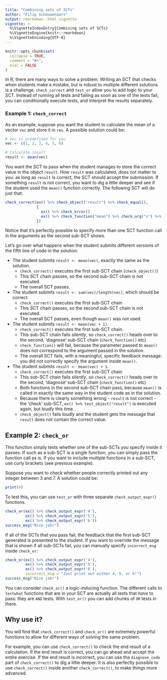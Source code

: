 ```yaml
---
title: "Combining sets of SCTs"
author: "Filip Schouwenaars"
output: rmarkdown::html_vignette
vignette: >
  %\VignetteIndexEntry{Combining sets of SCTs}
  %\VignetteEngine{knitr::rmarkdown}
  %\VignetteEncoding{UTF-8}
---
```


```r
knitr::opts_chunk$set(
  collapse = TRUE,
  comment = "#>",
  eval = FALSE
)
```

In R, there are many ways to solve a problem. Writing an SCT that checks when students make a mistake, but is robust to multiple different solutions is a challenge. `check_correct` and `test_or` allow you to add logic to your SCT. Instead of running all tests and failing as soon as one of the tests fail, you can conditionally execute tests, and interpret the results separately.

### Example 1: `check_correct`

As an example, suppose you want the student to calculate the mean of a vector `vec` and store it in `res`. A possible solution could be:

```r
# vec is predefined for you
vec <- c(1, 2, 3, 4, 5, 6)

# Calculate result
result <- mean(vec)
```

You want the SCT to pass when the student manages to store the correct value in the object `result`. How `result` was calculated, does not matter to you: as long as `result` is correct, the SCT should accept the submission. If something `result` is not correct, you want to dig a little deeper and see if the student used the `mean()` function correctly. The following SCT will do just that:

```r
check_correct(ex() %>% check_object("result") %>% check_equal(),
              {
                ex() %>% check_error()
                ex() %>% check_function("mean") %>% check_arg("x") %>% check_equal()
              })
```

Notice that it's perfectly possible to specify more than one SCT function call in the arguments as the second sub-SCT shows.

Let's go over what happens when the student submits different versions of the fifth line of code in the solution:

- The student submits `result <- mean(vec)`, exactly the same as the solution.
  + `check_correct()` executes the first sub-SCT chain (`check_object()`)
  + This SCT chain passes, so the second sub-SCT chain is not executed.
  + The overall SCT passes.
- The student submits `result <- sum(vec)/length(vec)`, which should be correct
  + `check_correct()` executes the first sub-SCT chain
  + This SCT chain passes, so the second sub-SCT chain is not executed.
  + The overall SCT passes, even though `mean()` was not used.
- The student submits `result <- mean(vec + 1)`.
  + `check_correct()` executes the first sub-SCT chain.
  + This sub-SCT chain fails _silently_, so `check_correct()` heads over to the second, 'diagnose' sub-SCT chain (`check_function()` etc)
  + `check_function()` will fail, because the parameter passed to `mean()` does not correspond to the argument passed in the solution.
  + The overall SCT fails, with a meaningful, specific feedback message: you did not correctly specify the argument inside `mean()`.
- The student submits `result <- mean(vec) + 1`.
  + `check_correct()` executes the first sub-SCT chain
  + This sub-SCT chain fails _silently_, so `check_correct()` heads over to the second, 'diagnose' sub-SCT chain (`check_function()` etc)
  + Both functions in the second sub-SCT chain pass, because `mean()` is called in exactly the same way in the student code as in the solution.
  + Because there is clearly something wrong - `result` is not correct - the 'check' sub-SCT, `ex() %>% test_object("result")` is executed again, but _loudly_ this time.
  + `check_object()` fails _loudly_ and the student gets the message that `result` does not contain the correct value.


## Example 2: `check_or`

This function simply tests whether one of the sub-SCTs you specify inside it passes. If such as a sub-SCT is a single function, you can simply pass the function call as is. If you want to include multiple functions in a sub-SCT, use curly brackets (see previous example). 

Suppose you want to check whether people correctly printed out any integer between 3 and 7. A solution could be:

```r
print(4)
```

To test this, you can use `test_or` with three separate `check_output_expr()` functions.

```r
check_or(ex() %>% check_output_expr('4'),
         ex() %>% check_output_expr('5'),
         ex() %>% check_output_expr('6'))
success_msg("Nice job!")
```

If all of the SCTs that you pass fail, the feedback that the first sub-SCT generated is presented to the student. If you want to override the message that is shown if all sub-SCTs fail, you can manually specify `incorrect_msg` inside `check_or`:

```r
check_or(ex() %>% check_output_expr('4'),
         ex() %>% check_output_expr('5'),
         ex() %>% check_output_expr('6'),
         incorrect_msg = "Just print out either 4, 5, or 6!")
success_msg("Nice job!")
```

You can consider `check_or()` a logic-inducing function. The different calls to `testwhat` functions that are in your SCT are actually all tests that _have_ to pass: they are `AND` tests. With `test_or()` you can add chunks of `OR` tests in there.

## Why use it?

You will find that `check_correct()` and `check_or()` are extremely powerful functions to allow for different ways of solving the same problem.

For example, you can use `check_correct()` to check the end result of a calculation. If the end result is correct, you can go ahead and accept the entire exercise. If the end result is incorrect, you can use the `diagnose_code` part of `check_correct()` to dig a little deeper. It is also perfectly possible to use `check_correct()` inside another `check_correct()`, to make things more advanced.